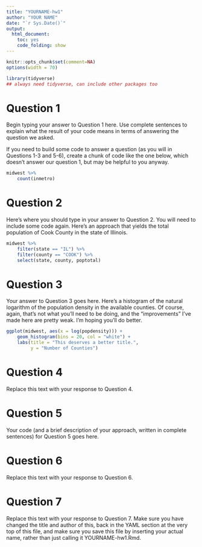 ---
title: "YOURNAME-hw1"
author: "YOUR NAME"
date: "`r Sys.Date()`"
output:
  html_document:
    toc: yes
    code_folding: show
---

```{r setup, message=FALSE}
knitr::opts_chunk$set(comment=NA)
options(width = 70)
```

```{r load_packages, message = FALSE, warning = FALSE}
library(tidyverse)
## always need tidyverse, can include other packages too
```

# Question 1

Begin typing your answer to Question 1 here. Use complete sentences to explain what the result of your code means in terms of answering the question we asked.

If you need to build some code to answer a question (as you will in Questions 1-3 and 5-6), create a chunk of code like the one below, which doesn't answer our question 1, but may be helpful to you anyway.

```{r q1_count_inmetro}
midwest %>%
    count(inmetro)  
```

# Question 2

Here's where you should type in your answer to Question 2. You will need to include some code again. Here's an approach that yields the total population of Cook County in the state of Illinois.

```{r q2_density_cook_county}
midwest %>%
    filter(state == "IL") %>%
    filter(county == "COOK") %>%
    select(state, county, poptotal)
```

# Question 3

Your answer to Question 3 goes here. Here's a histogram of the  natural logarithm of the population density in the available counties. Of course, again, that's not what you'll need to be doing, and the "improvements" I've made here are pretty weak. I'm hoping you'll do better.

```{r q3_popdensity_histogram}
ggplot(midwest, aes(x = log(popdensity))) +
    geom_histogram(bins = 20, col = "white") + 
    labs(title = "This deserves a better title.",
         y = "Number of Counties")
```

# Question 4

Replace this text with your response to Question 4.

# Question 5

Your code (and a brief description of your approach, written in complete sentences) for Question 5 goes here.

# Question 6

Replace this text with your response to Question 6.

# Question 7

Replace this text with your response to Question 7. Make sure you have changed the title and author of this, back in the YAML section at the very top of this file, and make sure you save this file by inserting your actual name, rather than just calling it YOURNAME-hw1.Rmd. 

